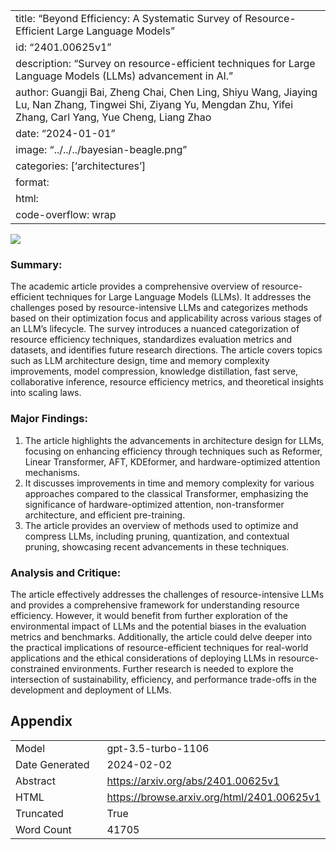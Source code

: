 
---
title: "Beyond Efficiency: A Systematic Survey of Resource-Efficient Large Language Models"
id: "2401.00625v1"
description: "Survey on resource-efficient techniques for Large Language Models (LLMs) advancement in AI."
author: Guangji Bai, Zheng Chai, Chen Ling, Shiyu Wang, Jiaying Lu, Nan Zhang, Tingwei Shi, Ziyang Yu, Mengdan Zhu, Yifei Zhang, Carl Yang, Yue Cheng, Liang Zhao
date: "2024-01-01"
image: "../../../bayesian-beagle.png"
categories: ['architectures']
format:
  html:
    code-overflow: wrap
---

![](None)

### Summary:

The academic article provides a comprehensive overview of resource-efficient techniques for Large Language Models (LLMs). It addresses the challenges posed by resource-intensive LLMs and categorizes methods based on their optimization focus and applicability across various stages of an LLM's lifecycle. The survey introduces a nuanced categorization of resource efficiency techniques, standardizes evaluation metrics and datasets, and identifies future research directions. The article covers topics such as LLM architecture design, time and memory complexity improvements, model compression, knowledge distillation, fast serve, collaborative inference, resource efficiency metrics, and theoretical insights into scaling laws.

### Major Findings:
1. The article highlights the advancements in architecture design for LLMs, focusing on enhancing efficiency through techniques such as Reformer, Linear Transformer, AFT, KDEformer, and hardware-optimized attention mechanisms.
2. It discusses improvements in time and memory complexity for various approaches compared to the classical Transformer, emphasizing the significance of hardware-optimized attention, non-transformer architecture, and efficient pre-training.
3. The article provides an overview of methods used to optimize and compress LLMs, including pruning, quantization, and contextual pruning, showcasing recent advancements in these techniques.

### Analysis and Critique:
The article effectively addresses the challenges of resource-intensive LLMs and provides a comprehensive framework for understanding resource efficiency. However, it would benefit from further exploration of the environmental impact of LLMs and the potential biases in the evaluation metrics and benchmarks. Additionally, the article could delve deeper into the practical implications of resource-efficient techniques for real-world applications and the ethical considerations of deploying LLMs in resource-constrained environments. Further research is needed to explore the intersection of sustainability, efficiency, and performance trade-offs in the development and deployment of LLMs.

## Appendix

|          |          |
|----------|----------|
| Model     | gpt-3.5-turbo-1106       |
| Date Generated     | 2024-02-02       |
| Abstract | [https://arxiv.org/abs/2401.00625v1](https://arxiv.org/abs/2401.00625v1)        |
| HTML     | [https://browse.arxiv.org/html/2401.00625v1](https://browse.arxiv.org/html/2401.00625v1)       |
| Truncated       | True       |
| Word Count       | 41705       |